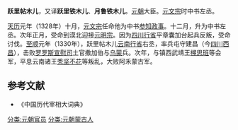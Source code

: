 {{Notability Unreferenced|time=2017-03-12T23:35:00+00:00}}
'''跃里帖木儿'''，又译'''跃里铁木儿'''、'''月鲁铁木儿'''。[[元朝|元朝]]大臣。[[元文宗|元文宗]]时中书左丞。

[[天历_(元朝)|天历]]元年（1328年）十月，[[元文宗|元文宗]]任命他为中书[[参知政事|参知政事]]。十二月，升为中书左丞。次年正月，受命到漠北迎接[[元明宗|元明宗]]。因为[[四川行省|四川行省]]平章囊加台起兵反叛，受命讨伐。[[至顺|至顺]]元年（1330年），跃里帖木儿[[云南行省|云南行省]]右丞，率兵屯守建昌（今[[四川|四川]][[西昌|西昌]]），击败[[罗罗斯宣慰司|罗罗斯宣慰司]]土官撒加伯与[[乌蒙路|乌蒙]]兵。次年，与镇西武靖王[[搠思班|搠思班]]等会军，平息云南诸王[[秃坚不花|秃坚不花]]等叛乱，大败阿禾蒙古军。
==参考文献==
* 《中国历代宰相大词典》
{{元朝人物小作品}}
[[分类:元朝官员|分类:元朝官员]]
[[分类:元朝蒙古人|分类:元朝蒙古人]]